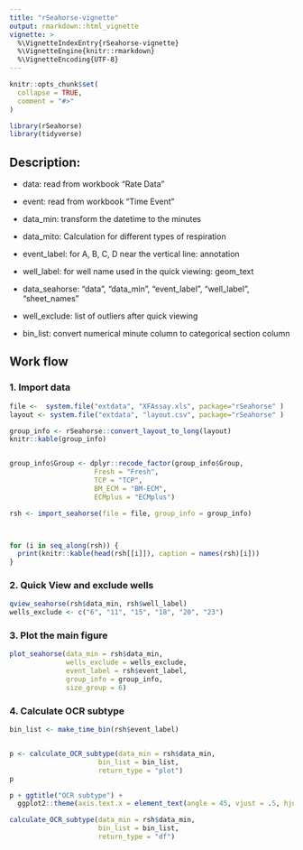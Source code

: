 ```yaml
---
title: "rSeahorse-vignette"
output: rmarkdown::html_vignette
vignette: >
  %\VignetteIndexEntry{rSeahorse-vignette}
  %\VignetteEngine{knitr::rmarkdown}
  %\VignetteEncoding{UTF-8}
---
```


```r
knitr::opts_chunk$set(
  collapse = TRUE,
  comment = "#>"
)
```

```r
library(rSeahorse)
library(tidyverse)
```

## Description:
 
  - data: read from workbook "Rate Data"
  - event: read from workbook "Time Event"
  - data_min: transform the datetime to the minutes
  - data_mito: Calculation for different types of respiration
  - event_label: for A, B, C, D near the vertical line: annotation
  - well_label: for well name used in the quick viewing: geom_text
  
  - data_seahorse: 
      "data", "data_min", "event_label", "well_label",  "sheet_names"
  
  - well_exclude: list of outliers after quick viewing
  - bin_list: convert numerical minute column to categorical section column 
  
## Work flow

###  1. Import data
```r
file <-  system.file("extdata", "XFAssay.xls", package="rSeahorse" ) 
layout <- system.file("extdata", "layout.csv", package="rSeahorse" ) 

group_info <- rSeahorse::convert_layout_to_long(layout)
knitr::kable(group_info)


group_info$Group <- dplyr::recode_factor(group_info$Group,
                     Fresh = "Fresh",
                     TCP = "TCP",
                     BM_ECM = "BM-ECM",
                     ECMplus = "ECMplus")

rsh <- import_seahorse(file = file, group_info = group_info)



for (i in seq_along(rsh)) {
  print(knitr::kable(head(rsh[[i]]), caption = names(rsh)[i]))
}

```

  
### 2. Quick View and exclude wells
```r

qview_seahorse(rsh$data_min, rsh$well_label)
wells_exclude <- c("6", "11", "15", "18", "20", "23")

```

### 3. Plot the main figure
```r

plot_seahorse(data_min = rsh$data_min,
              wells_exclude = wells_exclude,
              event_label = rsh$event_label,
              group_info = group_info,
              size_group = 6)

```

### 4. Calculate OCR subtype
```r
bin_list <- make_time_bin(rsh$event_label)


p <- calculate_OCR_subtype(data_min = rsh$data_min,
                      bin_list = bin_list, 
                      return_type = "plot")
p

p + ggtitle("OCR subtype") +
  ggplot2::theme(axis.text.x = element_text(angle = 45, vjust = .5, hjust = .5))

calculate_OCR_subtype(data_min = rsh$data_min,
                      bin_list = bin_list, 
                      return_type = "df")




```



